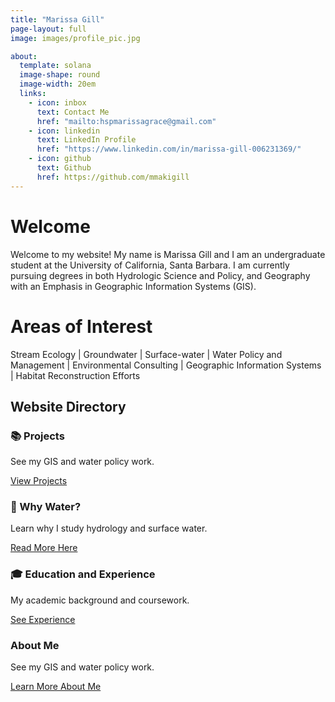 ```yaml
---
title: "Marissa Gill"
page-layout: full
image: images/profile_pic.jpg

about:
  template: solana
  image-shape: round
  image-width: 20em
  links:
    - icon: inbox
      text: Contact Me
      href: "mailto:hspmarissagrace@gmail.com"
    - icon: linkedin
      text: LinkedIn Profile
      href: "https://www.linkedin.com/in/marissa-gill-006231369/"
    - icon: github
      text: Github
      href: https://github.com/mmakigill 
---
```


# Welcome

Welcome to my website! My name is Marissa Gill and I am an undergraduate student at the University of California, Santa Barbara. I am currently pursuing degrees in both Hydrologic Science and Policy, and Geography with an Emphasis in Geographic Information Systems (GIS).

# Areas of Interest

Stream Ecology \| Groundwater \| Surface-water \| Water Policy and Management \| Environmental Consulting \| Geographic Information Systems \| Habitat Reconstruction Efforts

::::::::: {=html}
# Website Directory

:::::::: cards-grid
::: card
<h3>📚 Projects</h3>

<p>See my GIS and water policy work.</p>

<a href="projects.qmd">View Projects</a>
:::

::: card
<h3>🌊 Why Water?</h3>

<p>Learn why I study hydrology and surface water.</p>

<a href="whywater.qmd">Read More Here</a>
:::

::: card
<h3>🎓 Education and Experience</h3>

<p>My academic background and coursework.</p>

<a href="education.qmd">See Experience</a>
:::

::: card
<h3>About Me</h3>

<p>See my GIS and water policy work.</p>

<a href="about.qmd">Learn More About Me</a>
:::

::: {=html}
:::
::::::::
:::::::::
